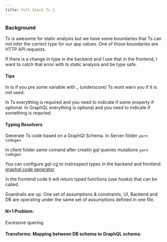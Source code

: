 ```yaml
---
title: Full Stack Ts 🤯
---
```


### Background

Ts is awesome for static analysis but we have some boundaries that Ts can not
infer the correct type for our app values. One of those boundaries are HTTP API
requests.

If there is a change in type in the backend and I use that in the frontend, I
want to catch that error with ts static analysis and be type safe.

#### Tips

In ts if you pre some variable with \_ (underscore) Ts wont warn you if it is
not used.

In Ts everything is required and you need to indicate if some property if
optional. In GraphQL everything is optional and you need to indicate if
something is requried.

#### Typing Resolvers

Generate Ts code based on a GraphQl Schema. In Server folder `yarn codegen`

In client folder same comand after creatin gql queries mutations `yarn codegen`

You can configure gql-cg to instrospect types in the backend and frontend.
[graphql code generator](https://the-guild.dev/graphql/codegen)

in the frontend code it will return typed functions (use hooks) that can be
called.

Guardrails are up. One set of assumptions & constraints, UI, Backend and DB are
operating under the same set of assumptions defined in one file.

#### N+1 Problem:

Excessive quering.

#### Transforms: Mapping between DB schema to GraphQL schema.

